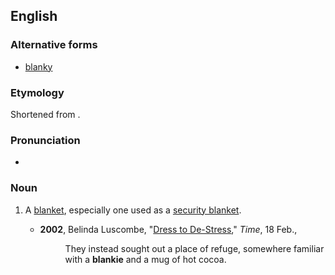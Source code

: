 ==English==

===Alternative forms===
* [[blanky]]

===Etymology===
Shortened from {{suffix|blanket|ie|lang=en}}.

===Pronunciation===
* {{IPA|/ˈblæŋki/|lang=en}}

===Noun===
{{en-noun}}

# {{lb|en|informal}} A [[blanket]], especially one used as a [[security blanket]].
#* '''2002''', Belinda Luscombe, "[http://www.time.com/time/arts/article/0,8599,203627,00.html Dress to De-Stress]," ''Time'', 18 Feb.,
#*: They instead sought out a place of refuge, somewhere familiar with a '''blankie''' and a mug of hot cocoa.
